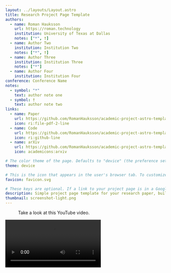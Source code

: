 ```yaml
---
layout: ../layouts/Layout.astro
title: Research Project Page Template
authors:
  - name: Roman Hauksson
    url: https://roman.technology
    institution: University of Texas at Dallas
    notes: ["*", †]
  - name: Author Two
    institution: Institution Two
    notes: ["*", †]
  - name: Author Three
    institution: Institution Three
    notes: ["*"]
  - name: Author Four
    institution: Institution Four
conference: Conference Name
notes:
  - symbol: "*"
    text: author note one
  - symbol: †
    text: author note two
links:
  - name: Paper
    url: https://github.com/RomanHauksson/academic-project-astro-template
    icon: ri:file-pdf-2-line
  - name: Code
    url: https://github.com/RomanHauksson/academic-project-astro-template
    icon: ri:github-line
  - name: arXiv
    url: https://github.com/RomanHauksson/academic-project-astro-template
    icon: academicons:arxiv

# The color theme of the page. Defaults to "device" (the preference set in the user's brower or operating system). Setting this to "light" or "dark" will override the user's preference. This is useful if your figures only look good in one theme.
theme: device

# This is the icon that appears in the user's browser tab. To customize, change the favicon.svg file in /public/, or add your own file to /public/ and change the filename here.
favicon: favicon.svg

# These keys are optional. If a link to your project page is in a Google search result, text message, or social media post, it will often appear as a "link preview card" based on its title, description, favicon, and thumbnail. After you publish your page, you can double check that these previews look right using [this tool](https://linkpreview.xyz/)
description: Simple project page template for your research paper, built with Astro and Tailwind CSS
thumbnail: screenshot-light.png
---
```






<Carousel>
  <CarouselSlide>
    <Picture src={dogsDiffc} alt="Photo of two dogs running side-by-side in shallow water, lossily compressed using the DiffC algorithm" />
  </CarouselSlide>
  <CarouselSlide>
    <Picture src={dogsTrue} alt="Original photo of two dogs running side-by-side in shallow water" />
  </CarouselSlide>
  <CarouselSlide>
    <Picture src={transformer} alt="Diagram of the transformer deep learning architecture." />
  </CarouselSlide>
  <CarouselSlide>
    <Figure>
      <YouTubeVideo slot="figure" videoId="wjZofJX0v4M" />
      <Fragment slot="caption">Take a look at this YouTube video.</Fragment>
    </Figure>
  </CarouselSlide>
</Carousel>

<Video src={outside} />

<div>

## Abstract

This is a live demo for a template you can use to create a simple project page for your research paper. See the code for the template and instructions on how to use it yourself [here](https://github.com/RomanHauksson/academic-project-astro-template). It's made with the [Astro web framework](https://astro.build/) and styled with [Tailwind CSS](https://tailwindcss.com/). You write the content in [MDX](https://mdxjs.com/), which enables markdown formatting like **bold**, _italics_, and ~strikethrough~, as well as custom components like <SmallCaps>small caps.</SmallCaps>

</div>

## Figures

Use the figure component to display images, videos, equations, or any other element, with an optional caption.

<Figure>
  <Picture slot="figure" src={transformer} alt="Diagram of the transformer deep learning architecture." invertInDarkMode />
  <Fragment slot="caption">Diagram of the transformer deep learning architecture.</Fragment>
</Figure>

If you stored your figures as PDFs, the `Picture` component can convert them into web-friendly images automatically.

<Figure>
  <Picture slot="figure" src="../assets/allstate-sparsity.pdf" alt="Impact of the sparsity-aware algorithm in XGBoost on the Allstate-10K dataset." invertInDarkMode />
  <Fragment slot="caption">Impact of the sparsity-aware algorithm in [XGBoost](https://arxiv.org/abs/1603.02754) on the Allstate-10K dataset.</Fragment>
</Figure>

Use the `Comparison` component to compare two elements with an interactive slider. It should work for any component or HTML element, including images, videos, and 3D models.

<Figure>
  <Comparison slot="figure" client:idle >
    <Picture slot="itemOne" src={dogsDiffc} alt="Photo of two dogs running side-by-side in shallow water, lossily compressed using the DiffC algorithm" />
    <Picture slot="itemTwo" src={dogsTrue} alt="Original photo of two dogs running side-by-side in shallow water" />
  </Comparison>
  <Fragment slot="caption">A photo of two dogs running side-by-side in shallow water, lossily compressed using the [DiffC algorithm](https://jeremyiv.github.io/diffc-project-page/).</Fragment>
</Figure>

## Two columns

Use the two columns component to display two columns of content. In this example, the first column contains a figure with a YouTube video and the second column contains a figure with a custom [React](https://react.dev/) component. By default, they display side by side, but if the screen is narrow enough (for example, on mobile), they're arranged vertically.

<TwoColumns>
  <Figure slot="left">
    <YouTubeVideo slot="figure" videoId="wjZofJX0v4M" />
    <Fragment slot="caption">Take a look at this YouTube video.</Fragment>
  </Figure>
  <Figure slot="right">
    <ModelViewer slot="figure" src="/BoxVertexColors.glb" alt="A cube colored with a rainbow gradient" />
    <Fragment slot="caption">Now look at this cube, rendered with the `<model-viewer>` web component.</Fragment>
  </Figure>
</TwoColumns>

## LaTeX

You can also add LaTeX formulas, rendered during the build process using [KaTeX](https://katex.org/) so they're quick to load for visitors of your project page. You can write them inline, like this: <LaTeX inline formula="a^2 + b^2 = c^2" />. Or, you can write them as a block:

<LaTeX formula="\int_a^b f(x) dx" />

## Tables

Add simple tables using [GitHub Flavored Markdown syntax](https://docs.github.com/en/get-started/writing-on-github/working-with-advanced-formatting/organizing-information-with-tables):

| Model | Accuracy | F1 score | Training time (hours) |
| :--- | :---: | :---: | :---: |
| BERT-base | 0.89 | 0.87 | 4.5 |
| RoBERTa-large | 0.92 | 0.91 | 7.2 |
| DistilBERT | 0.86 | 0.84 | 2.1 |
| XLNet | 0.90 | 0.89 | 6.8 |

## BibTeX citation

Displaying your BibTeX citation in a code block makes it easy to copy and paste.

```bibtex
@misc{roman2024academic,
  author = "{Roman Hauksson}",
  title = "Academic Project Page Template",
  year = "2024",
  howpublished = "\url{https://research-template.roman.technology}",
}
```